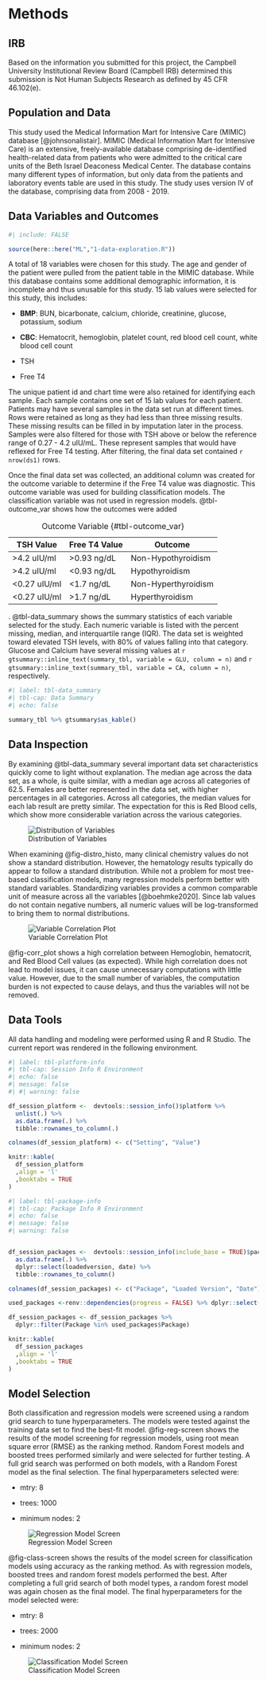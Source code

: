 # Methods

## IRB

Based on the information you submitted for this project, the Campbell University Institutional Review Board (Campbell IRB) determined this submission is Not Human Subjects Research as defined by 45 CFR 46.102(e).

## Population and Data

This study used the Medical Information Mart for Intensive Care (MIMIC) database [@johnsonalistair]. MIMIC (Medical Information Mart for Intensive Care) is an extensive, freely-available database comprising de-identified health-related data from patients who were admitted to the critical care units of the Beth Israel Deaconess Medical Center. The database contains many different types of information, but only data from the patients and laboratory events table are used in this study. The study uses version IV of the database, comprising data from 2008 - 2019.

## Data Variables and Outcomes

```r
#| include: FALSE

source(here::here("ML","1-data-exploration.R"))

```

A total of 18 variables were chosen for this study. The age and gender of the patient were pulled from the patient table in the MIMIC database. While this database contains some additional demographic information, it is incomplete and thus unusable for this study. 15 lab values were selected for this study, this includes:

-   **BMP**: BUN, bicarbonate, calcium, chloride, creatinine, glucose, potassium, sodium

-   **CBC**: Hematocrit, hemoglobin, platelet count, red blood cell count, white blood cell count

-   TSH

-   Free T4

The unique patient id and chart time were also retained for identifying each sample. Each sample contains one set of 15 lab values for each patient. Patients may have several samples in the data set run at different times. Rows were retained as long as they had less than three missing results. These missing results can be filled in by imputation later in the process. Samples were also filtered for those with TSH above or below the reference range of 0.27 - 4.2 uIU/mL. These represent samples that would have reflexed for Free T4 testing. After filtering, the final data set contained `r nrow(ds1)` rows.

Once the final data set was collected, an additional column was created for the outcome variable to determine if the Free T4 value was diagnostic. This outcome variable was used for building classification models. The classification variable was not used in regression models. @tbl-outcome_var shows how the outcomes were added

| TSH Value     | Free T4 Value | Outcome             |
|---------------|---------------|---------------------|
| \>4.2 uIU/ml  | \>0.93 ng/dL  | Non-Hypothyroidism  |
| \>4.2 uIU/ml  | \<0.93 ng/dL  | Hypothyroidism      |
| \<0.27 uIU/ml | \<1.7 ng/dL   | Non-Hyperthyroidism |
| \<0.27 uIU/ml | \>1.7 ng/dL   | Hyperthyroidism     |

: Outcome Variable {#tbl-outcome_var}

. @tbl-data_summary shows the summary statistics of each variable selected for the study. Each numeric variable is listed with the percent missing, median, and interquartile range (IQR). The data set is weighted toward elevated TSH levels, with 80% of values falling into that category. Glucose and Calcium have several missing values at `r gtsummary::inline_text(summary_tbl, variable = GLU, column = n)` and `r gtsummary::inline_text(summary_tbl, variable = CA, column = n)`, respectively.

```r
#| label: tbl-data_summary
#| tbl-cap: Data Summary
#| echo: false

summary_tbl %>% gtsummary$as_kable()
```

## Data Inspection

By examining @tbl-data_summary several important data set characteristics quickly come to light without explanation. The median age across the data set, as a whole, is quite similar, with a median age across all categories of 62.5. Females are better represented in the data set, with higher percentages in all categories. Across all categories, the median values for each lab result are pretty similar. The expectation for this is Red Blood cells, which show more considerable variation across the various categories.

![Distribution of Variables](figures/distrubution_histo){#fig-distro_histo}

When examining @fig-distro_histo, many clinical chemistry values do not show a standard distribution. However, the hematology results typically do appear to follow a standard distribution. While not a problem for most tree-based classification models, many regression models perform better with standard variables. Standardizing variables provides a common comparable unit of measure across all the variables [@boehmke2020]. Since lab values do not contain negative numbers, all numeric values will be log-transformed to bring them to normal distributions.

![Variable Correlation Plot](figures/corr_plot){#fig-corr_plot}

@fig-corr_plot shows a high correlation between Hemoglobin, hematocrit, and Red Blood Cell values (as expected). While high correlation does not lead to model issues, it can cause unnecessary computations with little value. However, due to the small number of variables, the computation burden is not expected to cause delays, and thus the variables will not be removed.

## Data Tools

All data handling and modeling were performed using R and R Studio. The current report was rendered in the following environment.

```r
#| label: tbl-platform-info
#| tbl-cap: Session Info R Environment
#| echo: false
#| message: false
#| #| warning: false

df_session_platform <-  devtools::session_info()$platform %>% 
  unlist(.) %>% 
  as.data.frame(.) %>% 
  tibble::rownames_to_column(.)

colnames(df_session_platform) <- c("Setting", "Value")

knitr::kable(
  df_session_platform
  ,align = 'l'
  ,booktabs = TRUE
)

```

```r
#| label: tbl-package-info
#| tbl-cap: Package Info R Environment
#| echo: false
#| message: false
#| warning: false


df_session_packages <-  devtools::session_info(include_base = TRUE)$packages %>% 
  as.data.frame(.) %>% 
  dplyr::select(loadedversion, date) %>% 
  tibble::rownames_to_column()

colnames(df_session_packages) <- c("Package", "Loaded Version", "Date")

used_packages <-renv::dependencies(progress = FALSE) %>% dplyr::select(2)

df_session_packages <- df_session_packages %>% 
  dplyr::filter(Package %in% used_packages$Package)

knitr::kable(
  df_session_packages
  ,align = 'l'
  ,booktabs = TRUE
)

```

## Model Selection

Both classification and regression models were screened using a random grid search to tune hyperparameters. The models were tested against the training data set to find the best-fit model. @fig-reg-screen shows the results of the model screening for regression models, using root mean square error (RMSE) as the ranking method. Random Forest models and boosted trees performed similarly and were selected for further testing. A full grid search was performed on both models, with a Random Forest model as the final selection. The final hyperparameters selected were:

-   mtry: 8

-   trees: 1000

-   minimum nodes: 2

![Regression Model Screen](figures/reg_screen){#fig-reg-screen}

@fig-class-screen shows the results of the model screen for classification models using accuracy as the ranking method. As with regression models, boosted trees and random forest models performed the best. After completing a full grid search of both model types, a random forest model was again chosen as the final model. The final hyperparameters for the model selected were:

-   mtry: 8

-   trees: 2000

-   minimum nodes: 2

![Classification Model Screen](figures/class_screen){#fig-class-screen}
